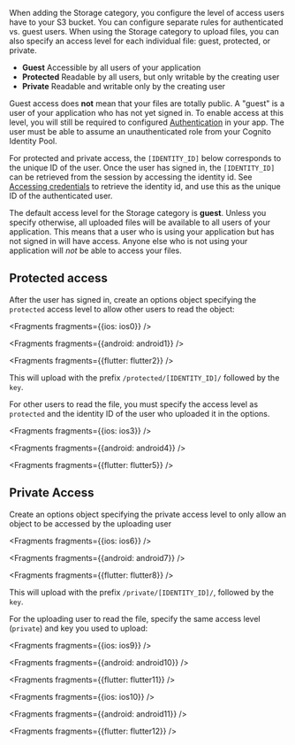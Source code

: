  When adding the Storage category, you configure the level of access users have to your S3 bucket. You can configure separate rules for authenticated vs. guest users. When using the Storage category to upload files, you can also specify an access level for each individual file: guest, protected, or private.

- **Guest** Accessible by all users of your application
- **Protected** Readable by all users, but only writable by the creating user
- **Private** Readable and writable only by the creating user

Guest access does **not** mean that your files are totally public. A "guest" is a user of your application who has not yet signed in. To enable access at this level, you will still be required to configured [Authentication](/lib/auth/getting-started) in your app. The user must be able to assume an unauthenticated role from your Cognito Identity Pool.

For protected and private access, the `[IDENTITY_ID]` below corresponds to the unique ID of the user. Once the user has signed in, the `[IDENTITY_ID]` can be retrieved from the session by accessing the identity id. See [Accessing credentials](/lib/auth/access_credentials) to retrieve the identity id, and use this as the unique ID of the authenticated user.

<Callout>

The default access level for the Storage category is **guest**. Unless you specify otherwise, all uploaded files will be available to all users of your application. This means that a user who is using your application but has not signed in will have access. Anyone else who is not using your application will _not_ be able to access your files.

</Callout>

## Protected access

After the user has signed in, create an options object specifying the `protected` access level to allow other users to read the object:


<Fragments fragments={{ios: ios0}} />


<Fragments fragments={{android: android1}} />


<Fragments fragments={{flutter: flutter2}} />

This will upload with the prefix `/protected/[IDENTITY_ID]/` followed by the `key`.

For other users to read the file, you must specify the access level as `protected` and the identity ID of the user who uploaded it in the options.


<Fragments fragments={{ios: ios3}} />


<Fragments fragments={{android: android4}} />


<Fragments fragments={{flutter: flutter5}} />

## Private Access

Create an options object specifying the private access level to only allow an object to be accessed by the uploading user


<Fragments fragments={{ios: ios6}} />


<Fragments fragments={{android: android7}} />


<Fragments fragments={{flutter: flutter8}} />

This will upload with the prefix `/private/[IDENTITY_ID]/`, followed by the `key`.

For the uploading user to read the file, specify the same access level (`private`) and key you used to upload:


<Fragments fragments={{ios: ios9}} />


<Fragments fragments={{android: android10}} />


<Fragments fragments={{flutter: flutter11}} />


<Fragments fragments={{ios: ios10}} />


<Fragments fragments={{android: android11}} />


<Fragments fragments={{flutter: flutter12}} />